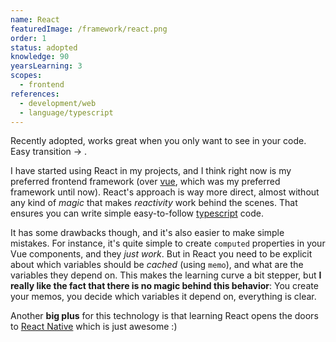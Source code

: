 ```yaml
---
name: React
featuredImage: /framework/react.png
order: 1
status: adopted
knowledge: 90
yearsLearning: 3
scopes:
  - frontend
references:
  - development/web
  - language/typescript
---
```


Recently adopted, works great when you only want to see [](language/typescript) in your code. Easy transition [](framework/vue) -> [](framework/react).

I have started using React in my projects, and I think right now is my preferred frontend framework (over [vue](framework/vue), which was my preferred framework until now).
React's approach is way more direct, almost without any kind of _magic_ that makes _reactivity_ work behind the scenes. That ensures you can write simple easy-to-follow [typescript](framework/typescript) code.

It has some drawbacks though, and it's also easier to make simple mistakes.
For instance, it's quite simple to create `computed` properties in your Vue components, and they _just work_. But in React you need to be explicit about which variables should be _cached_ (using `memo`), and what are the variables they depend on. This makes the learning curve a bit stepper, but **I really like the fact that there is no magic behind this behavior**: You create your memos, you decide which variables it depend on, everything is clear.

Another **big plus** for this technology is that learning React opens the doors to [React Native](framework/react-native) which is just awesome :)
